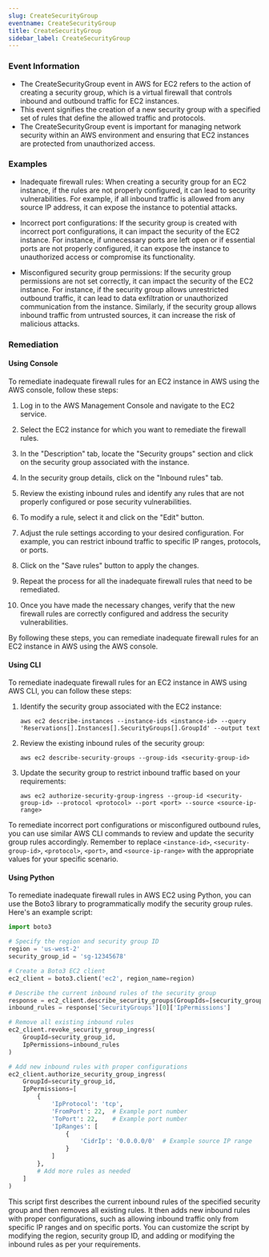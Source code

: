 ```yaml
--- 
slug: CreateSecurityGroup
eventname: CreateSecurityGroup
title: CreateSecurityGroup
sidebar_label: CreateSecurityGroup
---
```

                       
### Event Information

- The CreateSecurityGroup event in AWS for EC2 refers to the action of creating a security group, which is a virtual firewall that controls inbound and outbound traffic for EC2 instances.
- This event signifies the creation of a new security group with a specified set of rules that define the allowed traffic and protocols.
- The CreateSecurityGroup event is important for managing network security within an AWS environment and ensuring that EC2 instances are protected from unauthorized access.


### Examples

- Inadequate firewall rules: When creating a security group for an EC2 instance, if the rules are not properly configured, it can lead to security vulnerabilities. For example, if all inbound traffic is allowed from any source IP address, it can expose the instance to potential attacks.

- Incorrect port configurations: If the security group is created with incorrect port configurations, it can impact the security of the EC2 instance. For instance, if unnecessary ports are left open or if essential ports are not properly configured, it can expose the instance to unauthorized access or compromise its functionality.

- Misconfigured security group permissions: If the security group permissions are not set correctly, it can impact the security of the EC2 instance. For instance, if the security group allows unrestricted outbound traffic, it can lead to data exfiltration or unauthorized communication from the instance. Similarly, if the security group allows inbound traffic from untrusted sources, it can increase the risk of malicious attacks.

### Remediation

#### Using Console

To remediate inadequate firewall rules for an EC2 instance in AWS using the AWS console, follow these steps:

1. Log in to the AWS Management Console and navigate to the EC2 service.

2. Select the EC2 instance for which you want to remediate the firewall rules.

3. In the "Description" tab, locate the "Security groups" section and click on the security group associated with the instance.

4. In the security group details, click on the "Inbound rules" tab.

5. Review the existing inbound rules and identify any rules that are not properly configured or pose security vulnerabilities.

6. To modify a rule, select it and click on the "Edit" button.

7. Adjust the rule settings according to your desired configuration. For example, you can restrict inbound traffic to specific IP ranges, protocols, or ports.

8. Click on the "Save rules" button to apply the changes.

9. Repeat the process for all the inadequate firewall rules that need to be remediated.

10. Once you have made the necessary changes, verify that the new firewall rules are correctly configured and address the security vulnerabilities.

By following these steps, you can remediate inadequate firewall rules for an EC2 instance in AWS using the AWS console.

#### Using CLI

To remediate inadequate firewall rules for an EC2 instance in AWS using AWS CLI, you can follow these steps:

1. Identify the security group associated with the EC2 instance:
   ```
   aws ec2 describe-instances --instance-ids <instance-id> --query 'Reservations[].Instances[].SecurityGroups[].GroupId' --output text
   ```

2. Review the existing inbound rules of the security group:
   ```
   aws ec2 describe-security-groups --group-ids <security-group-id>
   ```

3. Update the security group to restrict inbound traffic based on your requirements:
   ```
   aws ec2 authorize-security-group-ingress --group-id <security-group-id> --protocol <protocol> --port <port> --source <source-ip-range>
   ```

To remediate incorrect port configurations or misconfigured outbound rules, you can use similar AWS CLI commands to review and update the security group rules accordingly. Remember to replace `<instance-id>`, `<security-group-id>`, `<protocol>`, `<port>`, and `<source-ip-range>` with the appropriate values for your specific scenario.

#### Using Python

To remediate inadequate firewall rules in AWS EC2 using Python, you can use the Boto3 library to programmatically modify the security group rules. Here's an example script:

```python
import boto3

# Specify the region and security group ID
region = 'us-west-2'
security_group_id = 'sg-12345678'

# Create a Boto3 EC2 client
ec2_client = boto3.client('ec2', region_name=region)

# Describe the current inbound rules of the security group
response = ec2_client.describe_security_groups(GroupIds=[security_group_id])
inbound_rules = response['SecurityGroups'][0]['IpPermissions']

# Remove all existing inbound rules
ec2_client.revoke_security_group_ingress(
    GroupId=security_group_id,
    IpPermissions=inbound_rules
)

# Add new inbound rules with proper configurations
ec2_client.authorize_security_group_ingress(
    GroupId=security_group_id,
    IpPermissions=[
        {
            'IpProtocol': 'tcp',
            'FromPort': 22,  # Example port number
            'ToPort': 22,    # Example port number
            'IpRanges': [
                {
                    'CidrIp': '0.0.0.0/0'  # Example source IP range
                }
            ]
        },
        # Add more rules as needed
    ]
)
```

This script first describes the current inbound rules of the specified security group and then removes all existing rules. It then adds new inbound rules with proper configurations, such as allowing inbound traffic only from specific IP ranges and on specific ports. You can customize the script by modifying the region, security group ID, and adding or modifying the inbound rules as per your requirements.


 
